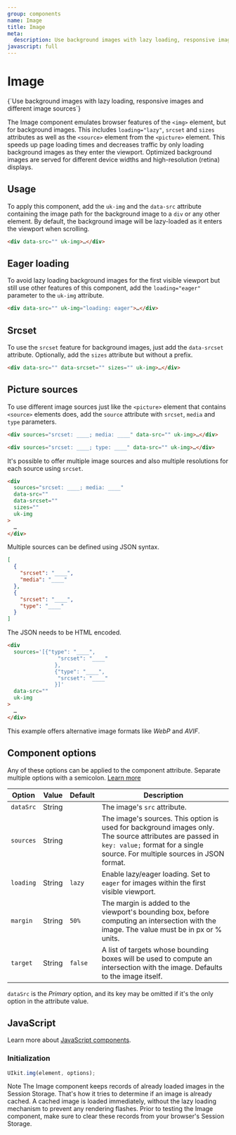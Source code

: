 ```yaml
---
group: components
name: Image
title: Image
meta:
  description: Use background images with lazy loading, responsive images and different image sources
javascript: full
---
```



# Image

<p class="uk-text-lead uk-paragraph">{`Use background images with lazy loading, responsive images and different image sources`}</p>

The Image component emulates browser features of the `<img>` element, but for background images. This includes `loading="lazy"`, `srcset` and `sizes` attributes as well as the `<source>` element from the `<picture>` element. This speeds up page loading times and decreases traffic by only loading background images as they enter the viewport. Optimized background images are served for different device widths and high-resolution (retina) displays.

## Usage

To apply this component, add the `uk-img` and the `data-src` attribute containing the image path for the background image to a `div` or any other element. By default, the background image will be lazy-loaded as it enters the viewport when scrolling.

```html
<div data-src="" uk-img>…</div>
```

<Example component="image" index={0} />

## Eager loading

To avoid lazy loading background images for the first visible viewport but still use other features of this component, add the `loading="eager"` parameter to the `uk-img` attribute.

```html
<div data-src="" uk-img="loading: eager">…</div>
```

<Example component="image" index={1} />

## Srcset

To use the `srcset` feature for background images, just add the `data-srcset` attribute. Optionally, add the `sizes` attribute but without a prefix.

```html
<div data-src="" data-srcset="" sizes="" uk-img>…</div>
```

<Example component="image" index={2} />

## Picture sources

To use different image sources just like the `<picture>` element that contains `<source>` elements does, add the `source` attribute with `srcset`, `media` and `type` parameters.

```html
<div sources="srcset: ____; media: ____" data-src="" uk-img>…</div>

<div sources="srcset: ____; type: ____" data-src="" uk-img>…</div>
```

<Example component="image" index={3} />

It's possible to offer multiple image sources and also multiple resolutions for each source using `srcset`.

```html
<div
  sources="srcset: ____; media: ____"
  data-src=""
  data-srcset=""
  sizes=""
  uk-img
>
  …
</div>
```

<Example component="image" index={4} />

Multiple sources can be defined using JSON syntax.

```json
[
  {
    "srcset": "____",
    "media": "____"
  },
  {
    "srcset": "____",
    "type": "____"
  }
]
```

The JSON needs to be HTML encoded.

```html
<div
  sources='[{"type": "____",
                "srcset": "____"
               },
               {"type": "____",
                "srcset": "____"
               }]'
  data-src=""
  uk-img
>
  …
</div>
```

This example offers alternative image formats like _WebP_ and _AVIF_.

<Example component="image" index={5} />

## Component options

Any of these options can be applied to the component attribute. Separate multiple options with a semicolon. [Learn more](/docs/javascript#component-configuration)

| Option    | Value  | Default | Description                                                                                                                                                                             |
| --------- | ------ | ------- | --------------------------------------------------------------------------------------------------------------------------------------------------------------------------------------- |
| `dataSrc` | String |         | The image's `src` attribute.                                                                                                                                                            |
| `sources` | String |         | The image's sources. This option is used for background images only. The source attributes are passed in `key: value;` format for a single source. For multiple sources in JSON format. |
| `loading` | String | `lazy`  | Enable lazy/eager loading. Set to `eager` for images within the first visible viewport.                                                                                                 |
| `margin`  | String | `50%`   | The margin is added to the viewport's bounding box, before computing an intersection with the image. The value must be in px or % units.                                                |
| `target`  | String | `false` | A list of targets whose bounding boxes will be used to compute an intersection with the image. Defaults to the image itself.                                                            |

`dataSrc` is the _Primary_ option, and its key may be omitted if it's the only option in the attribute value.

## JavaScript

Learn more about [JavaScript components](javascript.md#programmatic-use).

### Initialization

```js
UIkit.img(element, options);
```

<span class="uk-label uk-label-primary">Note</span> The Image component keeps records
of already loaded images in the Session Storage. That's how it tries to determine
if an image is already cached. A cached image is loaded immediately, without the
lazy loading mechanism to prevent any rendering flashes. Prior to testing the Image
component, make sure to clear these records from your browser's Session Storage.
